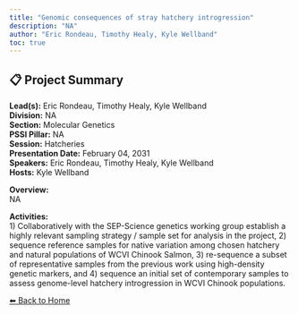 ```yaml
---
title: "Genomic consequences of stray hatchery introgression"
description: "NA"
author: "Eric Rondeau, Timothy Healy, Kyle Wellband"
toc: true
---
```


## 📋 Project Summary

**Lead(s):** Eric Rondeau, Timothy Healy, Kyle Wellband  
**Division:** NA  
**Section:** Molecular Genetics  
**PSSI Pillar:** NA  
**Session:** Hatcheries  
**Presentation Date:** February 04, 2031  
**Speakers:** Eric Rondeau, Timothy Healy, Kyle Wellband  
**Hosts:** Kyle Wellband  

**Overview:**  
NA   

**Activities:**  
1) Collaboratively with the SEP-Science genetics working group establish a highly relevant sampling strategy / sample set for analysis in the project, 2) sequence reference samples for native variation among chosen hatchery and natural populations of WCVI Chinook Salmon, 3) re-sequence a subset of representative samples from the previous work using high-density genetic markers, and 4) sequence an initial set of contemporary samples to assess genome-level hatchery introgression in WCVI Chinook populations.

[⬅ Back to Home](../index.qmd)
